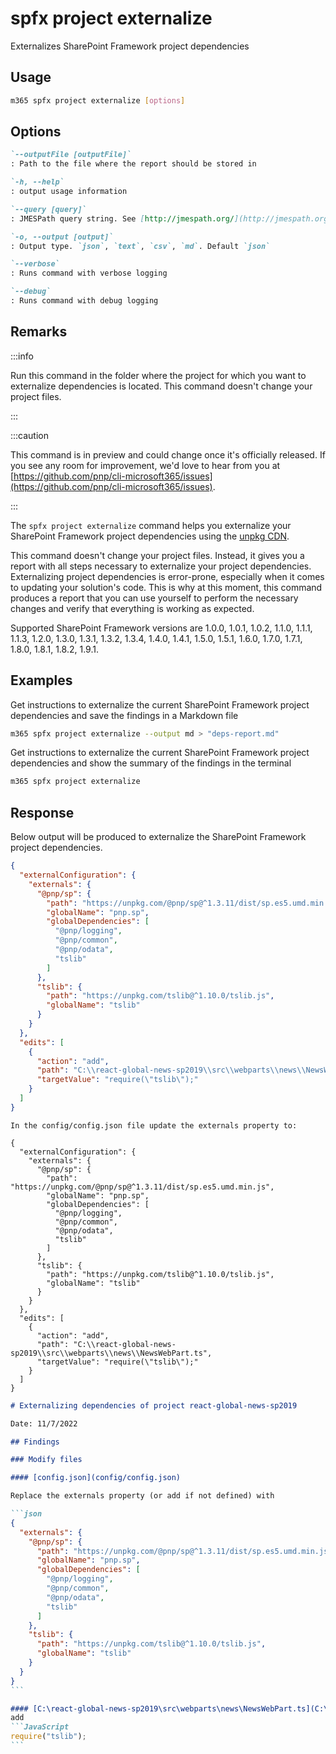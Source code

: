 
# spfx project externalize

Externalizes SharePoint Framework project dependencies

## Usage

```sh
m365 spfx project externalize [options]
```

## Options

```md definition-list
`--outputFile [outputFile]`
: Path to the file where the report should be stored in

`-h, --help`
: output usage information

`--query [query]`
: JMESPath query string. See [http://jmespath.org/](http://jmespath.org/) for more information and examples

`-o, --output [output]`
: Output type. `json`, `text`, `csv`, `md`. Default `json`

`--verbose`
: Runs command with verbose logging

`--debug`
: Runs command with debug logging
```

## Remarks

:::info

Run this command in the folder where the project for which you want to externalize dependencies is located. This command doesn't change your project files.

:::
    
:::caution

This command is in preview and could change once it's officially released. If you see any room for improvement, we'd love to hear from you at [https://github.com/pnp/cli-microsoft365/issues](https://github.com/pnp/cli-microsoft365/issues).

:::

The `spfx project externalize` command helps you externalize your SharePoint Framework project dependencies using the [unpkg CDN](https://unpkg.com/).

This command doesn't change your project files. Instead, it gives you a report with all steps necessary to externalize your project dependencies. Externalizing project dependencies is error-prone, especially when it comes to updating your solution's code. This is why at this moment, this command produces a report that you can use yourself to perform the necessary changes and verify that everything is working as expected.

Supported SharePoint Framework versions are 1.0.0, 1.0.1, 1.0.2, 1.1.0, 1.1.1, 1.1.3, 1.2.0, 1.3.0, 1.3.1, 1.3.2, 1.3.4, 1.4.0, 1.4.1, 1.5.0, 1.5.1, 1.6.0, 1.7.0, 1.7.1, 1.8.0, 1.8.1, 1.8.2, 1.9.1.

## Examples

Get instructions to externalize the current SharePoint Framework project dependencies and save the findings in a Markdown file

```sh
m365 spfx project externalize --output md > "deps-report.md"
```

Get instructions to externalize the current SharePoint Framework project dependencies and show the summary of the findings in the terminal

```sh
m365 spfx project externalize
```

## Response

Below output will be produced to externalize the SharePoint Framework project dependencies.

<Tabs>
  <TabItem value="JSON">

  ```json
  {
    "externalConfiguration": {
      "externals": {
        "@pnp/sp": {
          "path": "https://unpkg.com/@pnp/sp@^1.3.11/dist/sp.es5.umd.min.js",
          "globalName": "pnp.sp",
          "globalDependencies": [
            "@pnp/logging",
            "@pnp/common",
            "@pnp/odata",
            "tslib"
          ]
        },
        "tslib": {
          "path": "https://unpkg.com/tslib@^1.10.0/tslib.js",
          "globalName": "tslib"
        }
      }
    },
    "edits": [
      {
        "action": "add",
        "path": "C:\\react-global-news-sp2019\\src\\webparts\\news\\NewsWebPart.ts",
        "targetValue": "require(\"tslib\");"
      }
    ]
  }
  ```

  </TabItem>
  <TabItem value="Text">

  ```text
  In the config/config.json file update the externals property to:

  {
    "externalConfiguration": {
      "externals": {
        "@pnp/sp": {
          "path": "https://unpkg.com/@pnp/sp@^1.3.11/dist/sp.es5.umd.min.js",
          "globalName": "pnp.sp",
          "globalDependencies": [
            "@pnp/logging",
            "@pnp/common",
            "@pnp/odata",
            "tslib"
          ]
        },
        "tslib": {
          "path": "https://unpkg.com/tslib@^1.10.0/tslib.js",
          "globalName": "tslib"
        }
      }
    },
    "edits": [
      {
        "action": "add",
        "path": "C:\\react-global-news-sp2019\\src\\webparts\\news\\NewsWebPart.ts",
        "targetValue": "require(\"tslib\");"
      }
    ]
  }
  ```

  </TabItem>
  <TabItem value="Markdown">

  ````md
  # Externalizing dependencies of project react-global-news-sp2019

  Date: 11/7/2022

  ## Findings

  ### Modify files

  #### [config.json](config/config.json)

  Replace the externals property (or add if not defined) with
  
  ```json
  {
    "externals": {
      "@pnp/sp": {
        "path": "https://unpkg.com/@pnp/sp@^1.3.11/dist/sp.es5.umd.min.js",
        "globalName": "pnp.sp",
        "globalDependencies": [
          "@pnp/logging",
          "@pnp/common",
          "@pnp/odata",
          "tslib"
        ]
      },
      "tslib": {
        "path": "https://unpkg.com/tslib@^1.10.0/tslib.js",
        "globalName": "tslib"
      }
    }
  }
  ```

  #### [C:\react-global-news-sp2019\src\webparts\news\NewsWebPart.ts](C:\react-global-news-sp2019\src\webparts\news\NewsWebPart.ts)
  add
  ```JavaScript
  require("tslib");
  ```
  ````

  </TabItem>
</Tabs>
